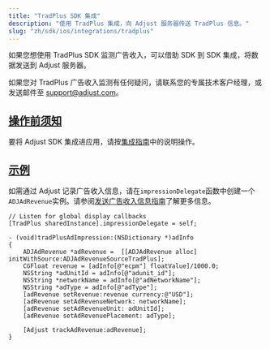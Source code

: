 ```yaml
---
title: "TradPlus SDK 集成"
description: "使用 TradPlus 集成，向 Adjust 服务器传送 TradPlus 信息。"
slug: "zh/sdk/ios/integrations/tradplus"
---
```


<MinorVersion added="v4.37.1">

如果您想使用 TradPlus SDK 监测广告收入，可以借助 SDK 到 SDK 集成，将数据发送到 Adjust 服务器。

</MinorVersion>
<Callout type="note">

如果您对 TradPlus 广告收入监测有任何疑问，请联系您的专属技术客户经理，或发送邮件至 [support@adjust.com](mailto:support@adjust.com)。

</Callout>

## [操作前须知](before-you-begin)

要将 Adjust SDK 集成进应用，请按[集成指南](/zh/sdk/ios)中的说明操作。

## [示例](example)

如需通过 Adjust 记录广告收入信息，请在`impressionDelegate`函数中创建一个`ADJAdRevenue`实例。请参阅[发送广告收入信息指南](/zh/sdk/ios/features/ad-revenue)了解更多信息。

```objc
// Listen for global display callbacks
[TradPlus sharedInstance].impressionDelegate = self;

- (void)tradPlusAdImpression:(NSDictionary *)adInfo
{
    ADJAdRevenue *adRevenue =  [[ADJAdRevenue alloc] initWithSource:ADJAdRevenueSourceTradPlus];
    CGFloat revenue = [adInfo[@"ecpm"] floatValue]/1000.0;
    NSString *adUnitId = adInfo[@"adunit_id"];
    NSString *networkName = adInfo[@"adNetworkName"];
    NSString *adType = adInfo[@"adType"];
    [adRevenue setRevenue:revenue currency:@"USD"];
    [adRevenue setAdRevenueNetwork: networkName];
    [adRevenue setAdRevenueUnit: adUnitId];
    [adRevenue setAdRevenuePlacement: adType];

    [Adjust trackAdRevenue:adRevenue];
}
```
